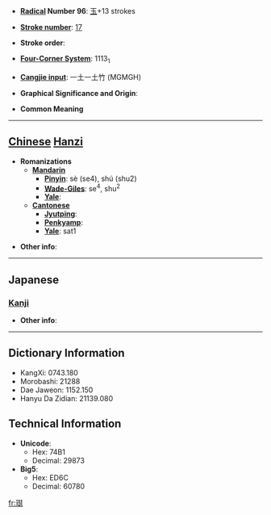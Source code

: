 * '''[[Wiktionary:Chinese radical index| Radical]] Number 96''': [[Wiktionary:Chinese radical index 玉|玉]]+13 strokes

* '''[[Wiktionary:Chinese total strokes index|Stroke number]]''': [[Wiktionary:Chinese total strokes index 17|17]]

* '''Stroke order''': 

* '''[[Wiktionary:Chinese four corner index|Four-Corner System]]''': 1113<sub>1</sub>

* '''[[Wiktionary:Chinese Cangjie index|Cangjie input]]''': 一土一土竹 (MGMGH)

* '''Graphical Significance and Origin''': 

* '''Common Meaning'''

----

== [[Chinese]] [[Hanzi]] ==

* '''Romanizations'''
** '''[[Mandarin]]'''
*** '''[[Pinyin]]''': sè (se4), shú (shu2)
*** '''[[Wade-Giles]]''': se<sup>4</sup>, shu<sup>2</sup>
*** '''[[Yale]]''': 
** '''[[Cantonese]]'''
*** '''[[Jyutping]]''':
*** '''[[Penkyamp]]''': 
*** '''[[Yale]]''': sat1

* '''Other info''': 

----

==Japanese==
===[[Kanji]]===
{{kanji|on readings=[[しつ]] (shitsu), [[しち]] (shichi)|kun readings=[[あざやか]] (azayaka)}}

* '''Other info''':  

----

== Dictionary Information ==

* KangXi: 0743.180
* Morobashi: 21288
* Dae Jaweon: 1152.150
* Hanyu Da Zidian: 21139.080

== Technical Information ==

* '''Unicode''':
** Hex: 74B1
** Decimal: 29873
* '''Big5''':
** Hex: ED6C
** Decimal: 60780

[[fr:璱]]